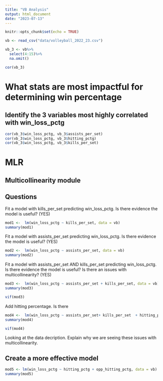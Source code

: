 ```yaml
---
title: "VB Analysis"
output: html_document
date: "2023-07-13"
---
```


```r
knitr::opts_chunk$set(echo = TRUE)
```

```r
vb <- read_csv("data/volleyball_2022_23.csv")

vb_3 <- vb%>%
  select(4:15)%>%
  na.omit()

cor(vb_3)
```
# What stats are most impactful for determining win percentage 
## Identify the 3 variables most highly correlated with win_loss_pctg
```r
cor(vb_3$win_loss_pctg, vb_3$assists_per_set)
cor(vb_3$win_loss_pctg, vb_3$hitting_pctg)
cor(vb_3$win_loss_pctg, vb_3$kills_per_set)
```

# MLR
## Multicollinearity module
## Questions

Fit a model with kills_per_set predicting win_loss_pctg. Is there evidence the model is useful? (YES)
```r
mod1 <-  lm(win_loss_pctg ~ kills_per_set, data = vb)
summary(mod1)
```
Fit a model with assists_per_set predicting win_loss_pctg. Is there evidence the model is useful? (YES)
```r
mod2 <-  lm(win_loss_pctg ~ assists_per_set, data = vb)
summary(mod2)
```

Fit a model with assists_per_set AND kills_per_set predicting win_loss_pctg. Is there evidence the model is useful? Is there an issues with multicollinearity? (YES)
```r
mod3 <-  lm(win_loss_pctg ~ assists_per_set + kills_per_set, data = vb)
summary(mod3)
```
```r
vif(mod3)
```

Add hitting percentage. Is there
```r
mod4 <-  lm(win_loss_pctg ~ assists_per_set+ kills_per_set  + hitting_pctg, data = vb)
summary(mod4)
```

```r
vif(mod4)
```

Looking at the data decription. Explain why we are seeing these issues with multicollinearity. 

## Create a more effective model 

```r
mod5 <- lm(win_loss_pctg ~ hitting_pctg + opp_hitting_pctg, data = vb)
summary(mod5)
```

